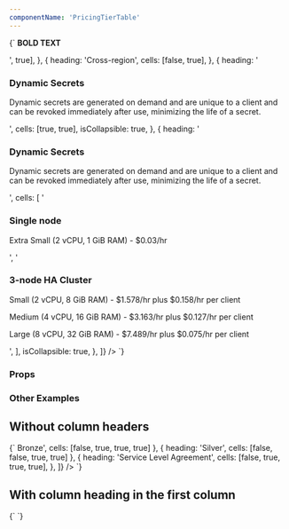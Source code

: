 ```yaml
---
componentName: 'PricingTierTable'
---
```


<LiveComponent>
  {`
    <PricingTierTable
      columns={['', 'Development', 'Starter']}
      rows={[
        {
          heading: 'Monitored 24/7',
          cells: [true, true],
        },
        {
          heading: 'Advanced data protection module (ADP)',
          cells: ['<p><strong>BOLD TEXT</strong></p>', true],
        },
        {
          heading: 'Cross-region',
          cells: [false, true],
        },
        {
          heading:
            '<h3>Dynamic Secrets</h3><p>Dynamic secrets are generated on demand and are unique to a client and can be revoked immediately after use, minimizing the life of a secret.</p>',
          cells: [true, true],
          isCollapsible: true,
        },
        {
          heading:
            '<h3>Dynamic <a>Secrets</a></h3><p>Dynamic secrets are generated on demand and are unique to a client and can be revoked immediately after use, minimizing the life of a secret.</p>',
          cells: [
            '<h3>Single node</h3><p><a>Extra Small</a> (2 vCPU, 1 GiB RAM) - $0.03/hr</p>',
            '<h3>3-node HA Cluster</h3><p>Small (2 vCPU, 8 GiB RAM) - $1.578/hr plus $0.158/hr per client</p><p>Medium (4 vCPU, 16 GiB RAM) - $3.163/hr plus $0.127/hr per client</p><p>Large (8 vCPU, 32 GiB RAM) - $7.489/hr plus $0.075/hr per client</p>',
          ],
          isCollapsible: true,
        },
      ]}
    />
  `}
</LiveComponent>

### Props
<PropsTable props={componentProps} />

### Other Examples

## Without column headers
<LiveComponent>
  {`
    <PricingTierTable
      columns={[]}
      rows={[
        { heading: '<a>Bronze</>', cells: [false, true, true, true] },
        { heading: '<a>Silver</>', cells: [false, false, true, true] },
        {
          heading: '<a>Service Level Agreement</>',
          cells: [false, true, true, true],
        },
      ]}
    />
  `}
</LiveComponent>

## With column heading in the first column
<LiveComponent>
  {`
    <PricingTierTable
      columns={['Development', 'Starter', 'Enterprise']}
      rows={[
        {
          heading: 'Monitored 24/7',
          cells: [true, true],
        },
        {
          heading: 'Cross-region',
          cells: [false, true],
        },
      ]}
    />
  `}
</LiveComponent>
